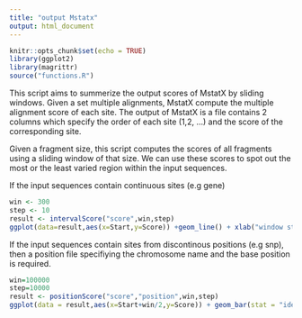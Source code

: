 ```yaml
---
title: "output Mstatx"
output: html_document
---
```


```r
knitr::opts_chunk$set(echo = TRUE)
library(ggplot2)
library(magrittr)
source("functions.R")
```

This script aims to summerize the output scores of MstatX by sliding windows.
Given a set multiple alignments, MstatX compute the multiple alignment score of each site. 
The output of MstatX is a file contains 2 columns which specify the order of each site (1,2, ...) and the score of the corresponding site.

Given a fragment size, this script computes the scores of all fragments using a sliding window of that size. We can use these scores to spot out the most or the least varied region within the input sequences.

If the input sequences contain continuous sites (e.g gene)

```r
win <- 300
step <- 10
result <- intervalScore("score",win,step)
ggplot(data=result,aes(x=Start,y=Score)) +geom_line() + xlab("window start position") + ylab("Score") + ggtitle(paste0("window size = ",win,", step = ",step))
```


If the input sequences contain sites from discontinous positions (e.g snp), then a position file specifiying the chromosome name and the base position is required.

```r
win=100000
step=10000
result <- positionScore("score","position",win,step)
ggplot(data = result,aes(x=Start+win/2,y=Score)) + geom_bar(stat = "identity",width = win) + facet_wrap(~Chromosome,ncol=2,scales = "free_x") + xlab("Win Position") + ggtitle(paste0("Win = ",win))+theme(panel.grid.major = element_blank(), panel.grid.minor = element_blank(), axis.line = element_line(colour = "black"))
```



